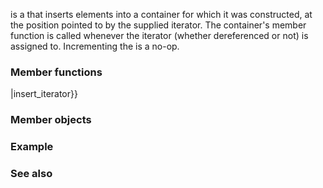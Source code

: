 {{cpp/title|insert_iterator}}
{{cpp/iterator/insert_iterator/navbar}}
{{dcl begin}}
{{dcl header|iterator}}
{{dcl rev begin}}
{{dcl|until=c++17|1=
template&lt; class Container &gt;
class insert_iterator : public std::iterator&lt;std::output_iterator_tag,
                                             void, void, void, void&gt;
}}
{{dcl|since=c++17|1=
template&lt; class Container &gt;
class insert_iterator;
}}
{{dcl rev end}}
{{dcl end}}

{{tt|std::insert_iterator}} is a {{named req|OutputIterator}} that inserts elements into a container for which it was constructed, at the position pointed to by the supplied iterator. The container's {{tt|insert()}} member function is called whenever the iterator (whether dereferenced or not) is assigned to. Incrementing the {{tt|std::insert_iterator}} is a no-op.

{{cpp/iterator/iterator/inherit|std::output_iterator_tag|void|void|void|void|ext=
{{dsc|{{tt|container_type}}|{{tt|Container}}}}
}}

===Member functions===
{{dsc begin}}
{{dsc inc|cpp/iterator/inserter/dsc constructor|insert_iterator}}
{{dsc inc|cpp/iterator/inserter/dsc operator{{=}}|insert_iterator}}
{{dsc inc|cpp/iterator/inserter/dsc operator*|insert_iterator}}
{{dsc inc|cpp/iterator/inserter/dsc operator_arith|insert_iterator}}
{{dsc end}}

===Member objects===
{{dsc begin}}
{{dsc hitem|Member name|Definition}}
{{dsc|{{tt|container}} {{mark prot mem obj}}|a pointer of type {{tt|Container*}}}}
{{dsc|{{tt|iter}} {{mark prot mem obj}}|an iterator of type {{rev inl|until=c++20|{{tt|Container::iterator}}}} {{rev inl|since=c++20|{{tt|ranges::iterator_t&lt;Container&gt;}}}}}}
{{dsc end}}

===Example===
{{example
|code=
#include &lt;algorithm&gt;
#include &lt;iostream&gt;
#include &lt;iterator&gt;
#include &lt;list&gt;
#include &lt;vector&gt;

int main()
{
    std::vector&lt;int&gt; v{1, 2, 3, 4, 5};
    std::list&lt;int&gt; l{-1, -2, -3};
    std::copy(v.begin(), v.end(), // may be simplified with std::inserter
              std::insert_iterator&lt;std::list&lt;int&gt;&gt;(l, std::next(l.begin()))); 
    for (int n : l)
        std::cout &lt;&lt; n &lt;&lt; ' ';
    std::cout &lt;&lt; '\n';
}
|output=
-1 1 2 3 4 5 -2 -3 
}}

===See also===
{{dsc begin}}
{{dsc inc|cpp/iterator/dsc inserter}}
{{dsc inc|cpp/iterator/dsc back_insert_iterator}}
{{dsc inc|cpp/iterator/dsc front_insert_iterator}}
{{dsc end}}

{{langlinks|de|es|fr|it|ja|pt|ru|zh}}